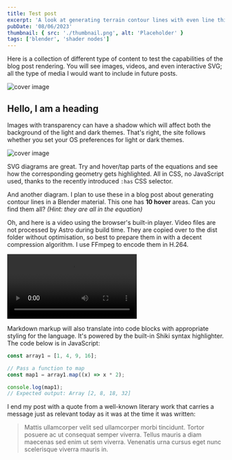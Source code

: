 ```yaml
---
title: Test post
excerpt: 'A look at generating terrain contour lines with even line thickness.'
pubDate: '08/06/2023'
thumbnail: { src: './thumbnail.png', alt: 'Placeholder' }
tags: ['blender', 'shader nodes']
---
```


Here is a collection of different type of content to test the capabilities of the blog post rendering. You will see images, videos, and even interactive SVG; all the type of media I would want to include in future posts.

![cover image](./thumbnail.png 'This is an image caption')


## Hello, I am a heading
Images with transparency can have a shadow which will affect both the background of the light and dark themes. That's right, the site follows whether you set your OS preferences for light or dark themes.

![cover image](./02.png)

SVG diagrams are great. Try and hover/tap parts of the equations and see how the corresponding geometry gets highlighted. All in CSS, no JavaScript used, thanks to the recently  introduced  `:has` CSS selector.



<Fragment set:html={diagram1} />

And another diagram. I plan to use these in a blog post about generating contour lines in a Blender material. This one has __10 hover__ areas. Can you find them all? _(Hint: they are all in the equation)_


<Fragment set:html={diagram2} />

Oh, and here is a video using the browser's built-in player. Video files are not processed by Astro during build time. They are copied over to the dist folder without optimisation, so best to prepare them in with a decent compression algorithm. I use FFmpeg to encode them in H.264.


<video controls loop>
  <source src={contour} type="video/mp4"/>  
</video>

Markdown markup will also translate into code blocks with appropriate styling for the language. It's powered by the built-in Shiki syntax highlighter. The code below is in JavaScript:

```js
const array1 = [1, 4, 9, 16];

// Pass a function to map
const map1 = array1.map((x) => x * 2);

console.log(map1);
// Expected output: Array [2, 8, 18, 32]
```

I end my post with a quote from a well-known literary work that carries a message just as relevant today as it was at the time it was written:

> Mattis ullamcorper velit sed ullamcorper morbi tincidunt. Tortor posuere ac ut consequat semper viverra. Tellus mauris a diam maecenas sed enim ut sem viverra. Venenatis urna cursus eget nunc scelerisque viverra mauris in.